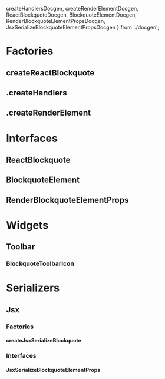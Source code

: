   createHandlersDocgen,
  createRenderElementDocgen,
  ReactBlockquoteDocgen,
  BlockquoteElementDocgen,
  RenderBlockquoteElementPropsDocgen,
  JsxSerializeBlockquoteElementPropsDocgen
} from './docgen';

<Meta title="Elements/Blockquote/Docs" />

# Factories

## createReactBlockquote

<ArgsTable of={createReactBlockquote} />

## .createHandlers

<ArgsTable of={createHandlersDocgen} />

## .createRenderElement

<ArgsTable of={createRenderElementDocgen} />

# Interfaces

## ReactBlockquote

<ArgsTable of={ReactBlockquoteDocgen} />

## BlockquoteElement

<ArgsTable of={BlockquoteElementDocgen} />

## RenderBlockquoteElementProps

<ArgsTable of={RenderBlockquoteElementPropsDocgen} />

# Widgets

## Toolbar

### BlockquoteToolbarIcon

<ArgsTable of={BlockquoteToolbarIcon} />

# Serializers

## Jsx

### Factories

#### createJsxSerializeBlockquote

<ArgsTable of={createJsxSerializeBlockquote} />

### Interfaces

#### JsxSerializeBlockquoteElementProps

<ArgsTable of={JsxSerializeBlockquoteElementPropsDocgen} />
